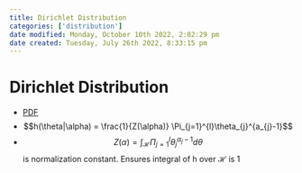 ```yaml
---
title: Dirichlet Distribution
categories: ['distribution']
date modified: Monday, October 10th 2022, 2:02:29 pm
date created: Tuesday, July 26th 2022, 8:33:15 pm
---
```


# Dirichlet Distribution
- [PDF](PDF.qmd)
- $$h(\theta|\alpha) = \frac{1}{Z(\alpha)} \Pi_{j=1}^{l}\theta_{j}^{a_{j}-1}$$
- $$Z(\alpha) = \int_{\mathcal{H}}\Pi_{j=1}^{l}\theta_{j}^{\alpha_{j}-1}d\theta$$ is normalization constant. Ensures integral of h over $\mathcal{H}$ is 1



